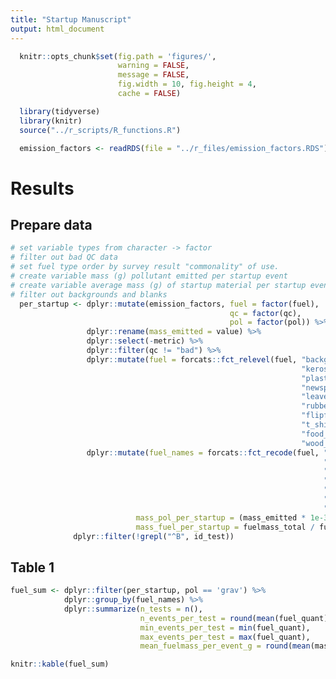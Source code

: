 ```yaml
---
title: "Startup Manuscript"
output: html_document
---
```


```r
  knitr::opts_chunk$set(fig.path = 'figures/',
                        warning = FALSE,
                        message = FALSE,
                        fig.width = 10, fig.height = 4,
                        cache = FALSE)
```

```r
  library(tidyverse)
  library(knitr)
  source("../r_scripts/R_functions.R")
```

```r
  emission_factors <- readRDS(file = "../r_files/emission_factors.RDS")
```


# Results

## Prepare data

```r
# set variable types from character -> factor
# filter out bad QC data
# set fuel type order by survey result "commonality" of use. 
# create variable mass (g) pollutant emitted per startup event
# create variable average mass (g) of startup material per startup event
# filter out backgrounds and blanks
  per_startup <- dplyr::mutate(emission_factors, fuel = factor(fuel),
                                                 qc = factor(qc),
                                                 pol = factor(pol)) %>%
                 dplyr::rename(mass_emitted = value) %>%
                 dplyr::select(-metric) %>%
                 dplyr::filter(qc != "bad") %>%
                 dplyr::mutate(fuel = forcats::fct_relevel(fuel, "background",
                                                                 "kerosene",
                                                                 "plastic_bags",
                                                                 "newspaper",
                                                                 "leaves_twigs",
                                                                 "rubber",
                                                                 "flipflops",
                                                                 "t_shirts",
                                                                 "food_packaging",
                                                                 "wood_shims")) %>%
                 dplyr::mutate(fuel_names = forcats::fct_recode(fuel, "plastic bags" = "plastic_bags",
                                                                      "kindling" = "leaves_twigs",
                                                                      "inner tubes" = "rubber",
                                                                      "footwear" = "flipflops",
                                                                      "fabric" = "t_shirts",
                                                                      "wood shims" = "wood_shims",
                                                                      "food packaging" = "food_packaging"),
                            mass_pol_per_startup = (mass_emitted * 1e-3) / fuel_quant, # mg per startup event
                            mass_fuel_per_startup = fuelmass_total / fuel_quant) %>%  # g per startup event
              dplyr::filter(!grepl("^B", id_test))
```


## Table 1



```r
fuel_sum <- dplyr::filter(per_startup, pol == 'grav') %>% 
            dplyr::group_by(fuel_names) %>%
            dplyr::summarize(n_tests = n(),
                             n_events_per_test = round(mean(fuel_quant), 2),
                             min_events_per_test = min(fuel_quant),
                             max_events_per_test = max(fuel_quant),
                             mean_fuelmass_per_event_g = round(mean(mass_fuel_per_startup), 2))

knitr::kable(fuel_sum)
```
